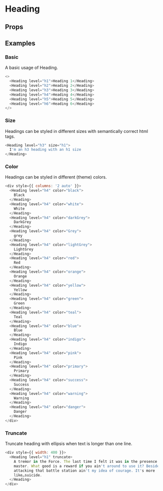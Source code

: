 
<Meta title="Heading" />

# Heading

<Description of="Heading" />

## Props

<Props of="Heading" />

## Examples

### Basic

A basic usage of Heading.

```js live
<>
  <Heading level="h1">Heading 1</Heading>
  <Heading level="h2">Heading 2</Heading>
  <Heading level="h3">Heading 3</Heading>
  <Heading level="h4">Heading 4</Heading>
  <Heading level="h5">Heading 5</Heading>
  <Heading level="h6">Heading 6</Heading>
</>
```

### Size

Headings can be styled in different sizes with semantically correct html tags.

```js live
<Heading level="h3" size="h1">
  I'm an h3 heading with an h1 size
</Heading>
```

### Color

Headings can be styled in different (theme) colors.

```js live
<div style={{ columns: '2 auto' }}>
  <Heading level="h4" color="black">
    Black
  </Heading>
  <Heading level="h4" color="white">
    White
  </Heading>
  <Heading level="h4" color="darkGrey">
    DarkGrey
  </Heading>
  <Heading level="h4" color="Grey">
    grey
  </Heading>
  <Heading level="h4" color="lightGrey">
    LightGrey
  </Heading>
  <Heading level="h4" color="red">
    Red
  </Heading>
  <Heading level="h4" color="orange">
    Orange
  </Heading>
  <Heading level="h4" color="yellow">
    Yellow
  </Heading>
  <Heading level="h4" color="green">
    Green
  </Heading>
  <Heading level="h4" color="teal">
    Teal
  </Heading>
  <Heading level="h4" color="blue">
    Blue
  </Heading>
  <Heading level="h4" color="indigo">
    Indigo
  </Heading>
  <Heading level="h4" color="pink">
    Pink
  </Heading>
  <Heading level="h4" color="primary">
    Primary
  </Heading>
  <Heading level="h4" color="success">
    Success
  </Heading>
  <Heading level="h4" color="warning">
    Warning
  </Heading>
  <Heading level="h4" color="danger">
    Danger
  </Heading>
</div>
```

### Truncate

Truncate heading with ellipsis when text is longer than one line.

```js live
<div style={{ width: 400 }}>
  <Heading level="h1" truncate>
    A tremor in the Force. The last time I felt it was in the presence of my old
    master. What good is a reward if you ain't around to use it? Besides,
    attacking that battle station ain't my idea of courage. It's more
    like…suicide.
  </Heading>
</div>
```
